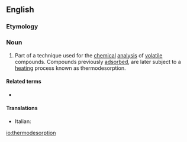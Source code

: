 ==English==

===Etymology===
{{prefix|thermo|desorption|lang=en}}

===Noun===
{{en-noun}}

# {{lb|en|chemistry|analytical chemistry}} Part of a technique used for the [[chemical]] [[analysis]] of [[volatile]] compounds. Compounds previously [[adsorbed]], are later subject to a [[heating]] process known as thermodesorption.

====Related terms====
* {{l|en|thermodesorber}}

====Translations====
{{trans-top}}
* Italian: {{t|it|termodesorbimento|m}}
{{trans-mid}}
{{trans-bottom}}

[[io:thermodesorption]]
